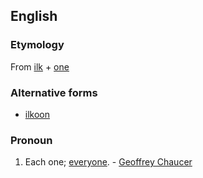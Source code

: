 ==English==

===Etymology===
From [[ilk]] + [[one]]

===Alternative forms===
* [[ilkoon]]

===Pronoun===
{{en-pron}}

# {{context|obsolete|lang=en}} Each one; [[everyone]]. - [[w:Geoffrey Chaucer|Geoffrey Chaucer]]